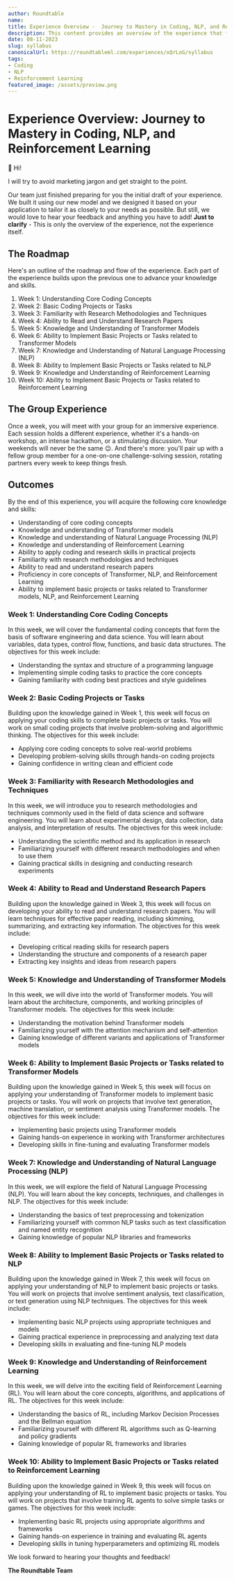```yaml
---
author: Roundtable
name: 
title: Experience Overview -  Journey to Mastery in Coding, NLP, and Reinforcement Learning
description: This content provides an overview of the experience that focuses on developing mastery in coding, natural language processing (NLP), and reinforcement learning. It includes a roadmap, group experience details, and the expected outcomes. 
date: 08-11-2023
slug: syllabus
canonicalUrl: https://roundtableml.com/experiences/xQrLoG/syllabus
tags:
- Coding
- NLP
- Reinforcement Learning
featured_image: /assets/preview.png
---
```


# Experience Overview: Journey to Mastery in Coding, NLP, and Reinforcement Learning

👋 Hi! 

I will try to avoid marketing jargon and get straight to the point.

Our team just finished preparing for you the initial draft of your experience. We built it using our new model and we designed it based on your application to tailor it as closely to your needs as possible. But still, we would love to hear your feedback and anything you have to add! **Just to clarify** - This is only the overview of the experience, not the experience itself.

## The Roadmap
Here's an outline of the roadmap and flow of the experience. Each part of the experience builds upon the previous one to advance your knowledge and skills.

1. Week 1: Understanding Core Coding Concepts
2. Week 2: Basic Coding Projects or Tasks
3. Week 3: Familiarity with Research Methodologies and Techniques
4. Week 4: Ability to Read and Understand Research Papers
5. Week 5: Knowledge and Understanding of Transformer Models
6. Week 6: Ability to Implement Basic Projects or Tasks related to Transformer Models
7. Week 7: Knowledge and Understanding of Natural Language Processing (NLP)
8. Week 8: Ability to Implement Basic Projects or Tasks related to NLP
9. Week 9: Knowledge and Understanding of Reinforcement Learning
10. Week 10: Ability to Implement Basic Projects or Tasks related to Reinforcement Learning

## The Group Experience
Once a week, you will meet with your group for an immersive experience. Each session holds a different experience, whether it's a hands-on workshop, an intense hackathon, or a stimulating discussion. Your weekends will never be the same 😉. And there's more: you'll pair up with a fellow group member for a one-on-one challenge-solving session, rotating partners every week to keep things fresh.

## Outcomes
By the end of this experience, you will acquire the following core knowledge and skills:

- Understanding of core coding concepts
- Knowledge and understanding of Transformer models
- Knowledge and understanding of Natural Language Processing (NLP)
- Knowledge and understanding of Reinforcement Learning
- Ability to apply coding and research skills in practical projects
- Familiarity with research methodologies and techniques
- Ability to read and understand research papers
- Proficiency in core concepts of Transformer, NLP, and Reinforcement Learning
- Ability to implement basic projects or tasks related to Transformer models, NLP, and Reinforcement Learning

### Week 1: Understanding Core Coding Concepts
In this week, we will cover the fundamental coding concepts that form the basis of software engineering and data science. You will learn about variables, data types, control flow, functions, and basic data structures. The objectives for this week include:

- Understanding the syntax and structure of a programming language
- Implementing simple coding tasks to practice the core concepts
- Gaining familiarity with coding best practices and style guidelines

### Week 2: Basic Coding Projects or Tasks
Building upon the knowledge gained in Week 1, this week will focus on applying your coding skills to complete basic projects or tasks. You will work on small coding projects that involve problem-solving and algorithmic thinking. The objectives for this week include:

- Applying core coding concepts to solve real-world problems
- Developing problem-solving skills through hands-on coding projects
- Gaining confidence in writing clean and efficient code

### Week 3: Familiarity with Research Methodologies and Techniques
In this week, we will introduce you to research methodologies and techniques commonly used in the field of data science and software engineering. You will learn about experimental design, data collection, data analysis, and interpretation of results. The objectives for this week include:

- Understanding the scientific method and its application in research
- Familiarizing yourself with different research methodologies and when to use them
- Gaining practical skills in designing and conducting research experiments

### Week 4: Ability to Read and Understand Research Papers
Building upon the knowledge gained in Week 3, this week will focus on developing your ability to read and understand research papers. You will learn techniques for effective paper reading, including skimming, summarizing, and extracting key information. The objectives for this week include:

- Developing critical reading skills for research papers
- Understanding the structure and components of a research paper
- Extracting key insights and ideas from research papers

### Week 5: Knowledge and Understanding of Transformer Models
In this week, we will dive into the world of Transformer models. You will learn about the architecture, components, and working principles of Transformer models. The objectives for this week include:

- Understanding the motivation behind Transformer models
- Familiarizing yourself with the attention mechanism and self-attention
- Gaining knowledge of different variants and applications of Transformer models

### Week 6: Ability to Implement Basic Projects or Tasks related to Transformer Models
Building upon the knowledge gained in Week 5, this week will focus on applying your understanding of Transformer models to implement basic projects or tasks. You will work on projects that involve text generation, machine translation, or sentiment analysis using Transformer models. The objectives for this week include:

- Implementing basic projects using Transformer models
- Gaining hands-on experience in working with Transformer architectures
- Developing skills in fine-tuning and evaluating Transformer models

### Week 7: Knowledge and Understanding of Natural Language Processing (NLP)
In this week, we will explore the field of Natural Language Processing (NLP). You will learn about the key concepts, techniques, and challenges in NLP. The objectives for this week include:

- Understanding the basics of text preprocessing and tokenization
- Familiarizing yourself with common NLP tasks such as text classification and named entity recognition
- Gaining knowledge of popular NLP libraries and frameworks

### Week 8: Ability to Implement Basic Projects or Tasks related to NLP
Building upon the knowledge gained in Week 7, this week will focus on applying your understanding of NLP to implement basic projects or tasks. You will work on projects that involve sentiment analysis, text classification, or text generation using NLP techniques. The objectives for this week include:

- Implementing basic NLP projects using appropriate techniques and models
- Gaining practical experience in preprocessing and analyzing text data
- Developing skills in evaluating and fine-tuning NLP models

### Week 9: Knowledge and Understanding of Reinforcement Learning
In this week, we will delve into the exciting field of Reinforcement Learning (RL). You will learn about the core concepts, algorithms, and applications of RL. The objectives for this week include:

- Understanding the basics of RL, including Markov Decision Processes and the Bellman equation
- Familiarizing yourself with different RL algorithms such as Q-learning and policy gradients
- Gaining knowledge of popular RL frameworks and libraries

### Week 10: Ability to Implement Basic Projects or Tasks related to Reinforcement Learning
Building upon the knowledge gained in Week 9, this week will focus on applying your understanding of RL to implement basic projects or tasks. You will work on projects that involve training RL agents to solve simple tasks or games. The objectives for this week include:

- Implementing basic RL projects using appropriate algorithms and frameworks
- Gaining hands-on experience in training and evaluating RL agents
- Developing skills in tuning hyperparameters and optimizing RL models

We look forward to hearing your thoughts and feedback!

**The Roundtable Team**